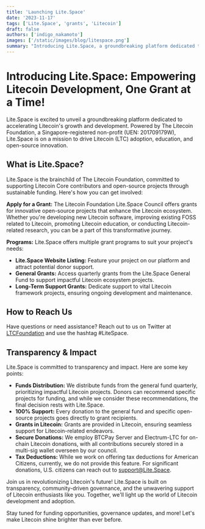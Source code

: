 ```yaml
---
title: 'Launching Lite.Space'
date: '2023-11-17'
tags: ['Lite.Space', 'grants', 'Litecoin']
draft: false
authors: ['indigo_nakamoto']
images: ['/static/images/blog/litespace.png']
summary: "Introducing Lite.Space, a groundbreaking platform dedicated to accelerating Litecoin's growth and development. Learn about our mission to drive Litecoin adoption, education, and open-source innovation, and discover how you can get involved with Litecoin Core contributors and open-source projects. Join us in revolutionizing Litecoin's future!"
---
```


# Introducing Lite.Space: Empowering Litecoin Development, One Grant at a Time!

Lite.Space is excited to unveil a groundbreaking platform dedicated to accelerating Litecoin's growth and development. Powered by The Litecoin Foundation, a Singapore-registered non-profit (UEN: 201709179W), Lite.Space is on a mission to drive Litecoin (LTC) adoption, education, and open-source innovation.

## What is Lite.Space?

Lite.Space is the brainchild of The Litecoin Foundation, committed to supporting Litecoin Core contributors and open-source projects through sustainable funding. Here's how you can get involved:

**Apply for a Grant:** The Litecoin Foundation Lite.Space Council offers grants for innovative open-source projects that enhance the Litecoin ecosystem. Whether you're developing new Litecoin software, improving existing FOSS related to Litecoin, promoting Litecoin education, or conducting Litecoin-related research, you can be a part of this transformative journey.

**Programs:** Lite.Space offers multiple grant programs to suit your project's needs:

- **Lite.Space Website Listing:** Feature your project on our platform and attract potential donor support.
- **General Grants:** Access quarterly grants from the Lite.Space General Fund to support impactful Litecoin ecosystem projects.
- **Long-Term Support Grants:** Dedicate support to vital Litecoin framework projects, ensuring ongoing development and maintenance.

## How to Reach Us

Have questions or need assistance? Reach out to us on Twitter at [LTCFoundation](https://www.twitter.com/ltcfoundation) and use the hashtag #LiteSpace.

## Transparency & Impact

Lite.Space is committed to transparency and impact. Here are some key points:

- **Funds Distribution:** We distribute funds from the general fund quarterly, prioritizing impactful Litecoin projects. Donors can recommend specific projects for funding, and while we consider these recommendations, the final decision rests with Lite.Space.
- **100% Support:** Every donation to the general fund and specific open-source projects goes directly to grant recipients.
- **Grants in Litecoin:** Grants are provided in Litecoin, ensuring seamless support for Litecoin-related endeavors.
- **Secure Donations:** We employ BTCPay Server and Electrum-LTC for on-chain Litecoin donations, with all contributions securely stored in a multi-sig wallet overseen by our council.
- **Tax Deductions:** While we work on offering tax deductions for American Citizens, currently, we do not provide this feature. For significant donations, U.S. citizens can reach out to support@Lite.Space.

Join us in revolutionizing Litecoin's future! Lite.Space is built on transparency, community-driven governance, and the unwavering support of Litecoin enthusiasts like you. Together, we'll light up the world of Litecoin development and adoption.

Stay tuned for funding opportunities, governance updates, and more! Let's make Litecoin shine brighter than ever before.
